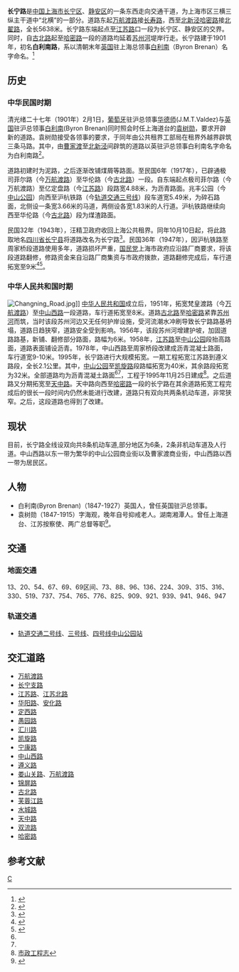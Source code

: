 {{Infobox China Road
|路牌类型=Shanghai
|中文道路名称=长宁路
|走向1=东
|走向2=西
|走向1(E)=E
|道路英文名=Changning Rd.
|走向2(E)=W
|图片= File:201703 Changning Road Shanghai.jpg
|图片说明= 从[[中山公园站_(上海市)|中山公园站]]眺望长宁路（东向）
|道路属性= 城市干道
|道路总长度= 5.638
|车速限制=50
|行车线数量= 6－8
|所在地区= [[上海市|上海市]][[长宁区|长宁区]]
|起点= [[长寿路_(上海)|长寿路]]
|终点= [[北翟路|北翟路]]
|道路命名日期= 1943年
|命名缘由= 四川省[[长宁县|长宁县]]
|道路旧名= 白利南路
|道路动工日期=1901年
|通车日期=
|路段主要建筑=[[兆丰别墅|兆丰别墅]]
}}

'''长宁路'''是[[中国|中国]][[上海市|上海市]][[长宁区|长宁区]]、[[静安区|静安区]]的一条东西走向交通干道，为上海市区三横三纵主干道中“北横”的一部分。道路东起[[万航渡路|万航渡路]]接[[长寿路_(上海)|长寿路]]，西至[[北新泾|北新泾]][[哈密路|哈密路]]接[[北翟路|北翟路]]，全长5638米。长宁路东端起点至[[江苏路_(上海)|江苏路]]口一段为长宁区、静安区的交界。同时，自[[古北路|古北路]]起至[[哈密路|哈密路]]一段的道路均延着[[苏州河|苏州河]]堤岸行走。长宁路建于1901年，初名'''白利南路'''，系以清朝末年[[英国|英国]]驻上海总领事[[白利南|白利南]]（Byron Brenan）名字命名。<ref name=:3>{{cite news |title=上海36处地名由来 每个名字都有一段神奇往事 |url=http://sh.sina.com.cn/travel/shbd/2017-02-21/detail-ifyarrcf5198385.shtml |accessdate=2021-10-08 |work=新浪网 |archive-date=2021-10-09 |archive-url=https://web.archive.org/web/20211009003923/http://sh.sina.com.cn/travel/shbd/2017-02-21/detail-ifyarrcf5198385.shtml |dead-url=no }}</ref>

==历史==
=== 中华民国时期 ===
清光绪二十七年（1901年）2月1日，[[葡萄牙|葡萄牙]]驻沪总领事[[华德师|华德师]](J.M.T.Valdez)与[[英国|英国]]驻沪总领事[[白利南|白利南]](Byron Brenan)同时照会时任上海道台的[[袁树勋|袁树勋]]，要求开辟新的道路。袁树勋接受各领事的要求，于同年由公共租界工部局在租界外越界辟筑三条马路。其中，由[[曹家渡|曹家渡]]至[[北新泾|北新泾]]间辟筑的道路以英驻沪总领事白利南名字命名为白利南路<ref>{{Cite web |url=http://www.shtong.gov.cn/newsite/node2/node2245/node69969/node69975/node70033/node70117/userobject1ai70081.html |title=上海市地方志 专业志 >> 上海外事志 >> 上编·第二篇有关租界交涉 >> 第三章越界筑路交涉 >> 节 |access-date=2019-04-20 |archive-url=https://web.archive.org/web/20140714130148/http://www.shtong.gov.cn/newsite/node2/node2245/node69969/node69975/node70033/node70117/userobject1ai70081.html |archive-date=2014-07-14 |dead-url=no }}</ref>。

道路初建时为泥路，之后逐渐改铺煤屑等路面。至民国6年（1917年），已辟通极司菲尔路（今[[万航渡路|万航渡路]]）至华伦路（今[[古北路|古北路]]）一段。自东端起点极司菲尔路（今万航渡路）至亿定盘路（今[[江苏路_(上海)|江苏路]]）段路宽4.88米，为沥青路面。兆丰公园（今[[中山公园|中山公园]]）向西至沪杭铁路（今[[上海轨道交通三号线|轨道交通三号线]]）段车道宽5.49米，为碎石路面，北侧设一条宽3.66米的马道，两侧设各宽1.83米的人行道。沪杭铁路继续向西至华伦路（今[[古北路|古北路]]）段为煤渣路面。

民国32年（1943年），汪精卫政府收回上海公共租界。同年10月10日起，将此路取地名[[四川省|四川省]][[长宁县|长宁县]]将道路改名为长宁路<ref>{{Cite web |url=http://www.shtong.gov.cn/newsite/node2/node2245/node70862/node70875/node70881/node70890/userobject1ai73532.html |title=上海市地方志 专业志 >> 上海地名志 >> 附录 >> 二、命名更名文件摘编 >> 节 |access-date=2019-04-20 |archive-url=https://web.archive.org/web/20170306035535/http://www.shtong.gov.cn/Newsite/node2/node2245/node70862/node70875/node70881/node70890/userobject1ai73532.html |archive-date=2017-03-06 |dead-url=no }}</ref>。民国36年（1947年），因沪杭铁路至周家桥段道路使用多年，道路损坏严重，[[国民党|国民党]]上海市政府应沿路厂商要求，将该段道路翻修，修路资金来自沿路厂商集资与市政府拨款，道路翻修完成后，车行道拓宽至9米<ref name="#1">{{Cite web |url=http://www.shtong.gov.cn/newsite/node2/node4/node2249/changning/node15355/node42173/node62989/userobject1ai27751.html |title=上海市地方志 区县志 >> 区志 >> 长宁区志 >> 第六编市政建设 >> 第一章道路 >> 节 |access-date=2019-04-20 |archive-url=https://web.archive.org/web/20160326061548/http://www.shtong.gov.cn/Newsite/node2/node4/node2249/changning/node15355/node42173/node62989/userobject1ai27751.html |archive-date=2016-03-26 |dead-url=no }}</ref><ref name="#2">{{Cite web |url=http://www.shtong.gov.cn/newsite/node2/node2245/node68289/node68294/node68312/node68325/userobject1ai65725.html |title=上海市地方志 专业志 >> 上海市政工程志 >> 第一篇市区道路 >> 第二章主要干道 >> 节 |access-date=2019-04-20 |archive-url=https://web.archive.org/web/20160627185137/http://www.shtong.gov.cn/Newsite/node2/node2245/node68289/node68294/node68312/node68325/userobject1ai65725.html |archive-date=2016-06-27 |dead-url=no }}</ref>。

=== 中华人民共和国时期 ===
[[File:Changning_Road.jpg|thumb]]]]
[[中华人民共和国|中华人民共和国]]成立后，1951年，拓宽梵皇渡路（今[[万航渡路|万航渡路]]）至[[中山西路|中山西路]]一段道路，车行道拓宽至8米。道路[[古北路|古北路]]至[[哈密路|哈密路]]紧靠[[苏州河|苏州河]]而筑，当时该段苏州河边又无任何护岸设施，受河流潮水冲刷导致长宁路路基坍塌，道路日趋狭窄，道路安全受到影响。1956年，该段苏州河增建护坡，加固道路路基，新铺、翻修部分路面，路幅为6米。1958年，[[江苏路_(上海)|江苏路]]至[[中山公园|中山公园]]段抬高路面，道路表面铺设沥青。1978年，中山西路至周家桥段改建成沥青混凝土路面，车行道宽9-10米。1995年，长宁路进行大规模拓宽。一期工程拓宽江苏路到遵义路段，全长2.1公里。其中，[[中山公园|中山公园]]至[[凯旋路|凯旋路]]段路幅拓宽为40米，其余路段拓宽为32米。全部道路均为沥青混凝土路面<ref name="#1"/><ref name="#2"/>，工程于1995年11月25日建成<ref>[http://www.smead.sh.cn/detail.jsp？id=2e2d4ea6:1113c49cc2c:-7e27 市政工程志]{{dead link|date=2018年5月 |bot=InternetArchiveBot |fix-attempted=yes }}</ref>。之后道路又分期拓宽至[[天中路|天中路]]。天中路向西至[[哈密路|哈密路]]一段的长宁路在其余道路拓宽工程完成后的很长一段时间内仍然未能进行改建，道路只有双向共两条机动车道，非常狭窄。之后，这段道路也得到了改建。

== 现状 ==
目前，长宁路全线设双向共8条机动车道,部分地区为6条，2条非机动车道及人行道。中山西路以东一带为繁华的中山公园商业街以及曹家渡商业街，中山西路以西一带为居民区。

== 人物 ==
*白利南(Byron Brenan)（1847-1927）英国人，曾任英国驻沪总领事。
*袁树勋（1847-1915）字海观，晚年自号抑戒老人。湖南湘潭人。曾任上海道台、江苏按察使、两广总督等职<ref>{{Cite web |url=http://www.shtong.gov.cn/newsite/node2/node2247/node4603/node79844/node79846/userobject1ai102449.html |title=上海通志 >> 第四十四卷人物 >> 传主 >> 节 |access-date=2019-04-20 |archive-url=https://web.archive.org/web/20190420094012/http://www.shtong.gov.cn/newsite/node2/node2247/node4603/node79844/node79846/userobject1ai102449.html |archive-date=2019-04-20 |dead-url=no }}</ref>。

== 交通 ==
=== 地面交通 ===
13、20、54、67、69、69区间、73、88、96、136、224、309、315、316、330、519、737、754、765、776、825、909、921、939、941、946、947
=== 轨道交通 ===
*[[上海轨道交通二号线|轨道交通二号线]]、[[上海轨道交通三号线|三号线]]、[[上海轨道交通四号线|四号线]][[中山公园站_(上海市)|中山公园站]]

==交汇道路==
*[[万航渡路|万航渡路]]
*[[长宁支路|长宁支路]]
*[[江苏路_(上海)|江苏路]]、[[江苏北路|江苏北路]]
*[[华阳路|华阳路]]、[[安化路|安化路]]
*[[定西路|定西路]]
*[[愚园路|愚园路]]
*[[汇川路|汇川路]]
*[[凯旋路_(上海市)|凯旋路]]
*[[宁康路|宁康路]]
*[[中山西路|中山西路]]
*[[遵义路|遵义路]]
*[[娄山关路|娄山关路]]、[[万航渡路|万航渡路]]
*[[锦屏路|锦屏路]]
*[[古北路|古北路]]
*[[芙蓉江路|芙蓉江路]]
*[[水城路|水城路]]
*[[天中路|天中路]]
*[[双流路|双流路]]
*[[哈密路|哈密路]]

==参考文献==
{{Reflist}}

{{上海市区三横三纵主干道}}
[[Category:上海道路|C]]